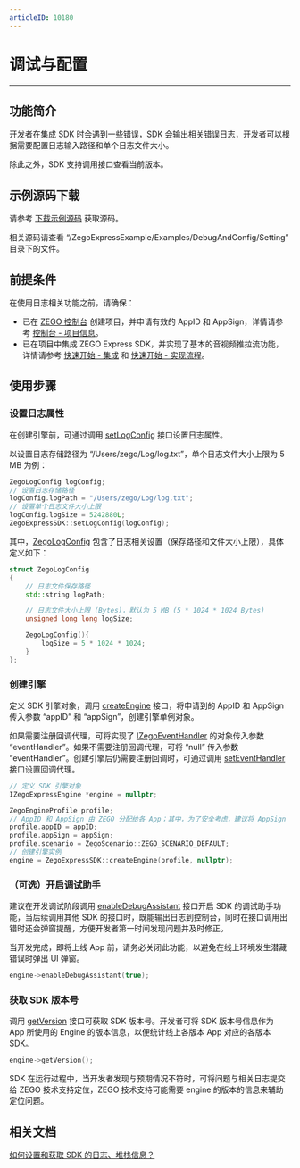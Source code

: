 ```yaml
---
articleID: 10180
---
```

# 调试与配置

- - -

## 功能简介

开发者在集成 SDK 时会遇到一些错误，SDK 会输出相关错误日志，开发者可以根据需要配置日志输入路径和单个日志文件大小。

除此之外，SDK 支持调用接口查看当前版本。

## 示例源码下载

请参考 [下载示例源码](!DownloadDemo/DownloadDemo) 获取源码。

相关源码请查看 “/ZegoExpressExample/Examples/DebugAndConfig/Setting” 目录下的文件。

## 前提条件

在使用日志相关功能之前，请确保：

- 已在 [ZEGO 控制台](https://console.zego.im) 创建项目，并申请有效的 AppID 和 AppSign，详情请参考 [控制台 - 项目信息](/console/project-info)。
- 已在项目中集成 ZEGO Express SDK，并实现了基本的音视频推拉流功能，详情请参考 [快速开始 - 集成](!Integration/SDK_Integration) 和 [快速开始 - 实现流程](!Integration/Solution_Implementation)。



## 使用步骤

### 设置日志属性

在创建引擎前，可通过调用 [setLogConfig](@setLogConfig) 接口设置日志属性。

以设置日志存储路径为 “/Users/zego/Log/log.txt”，单个日志文件大小上限为 5 MB 为例：

```cpp
ZegoLogConfig logConfig;
// 设置日志存储路径
logConfig.logPath = "/Users/zego/Log/log.txt";
// 设置单个日志文件大小上限
logConfig.logSize = 5242880L;
ZegoExpressSDK::setLogConfig(logConfig);
```

其中，[ZegoLogConfig](@-ZegoLogConfig) 包含了日志相关设置（保存路径和文件大小上限），具体定义如下：

```cpp
struct ZegoLogConfig
{
    // 日志文件保存路径
    std::string logPath;

    // 日志文件大小上限 (Bytes)，默认为 5 MB (5 * 1024 * 1024 Bytes)
    unsigned long long logSize;

    ZegoLogConfig(){
        logSize = 5 * 1024 * 1024;
    }
};
```

### 创建引擎

定义 SDK 引擎对象，调用 [createEngine](@createEngine) 接口，将申请到的 AppID 和 AppSign 传入参数 “appID” 和 “appSign”，创建引擎单例对象。

如果需要注册回调代理，可将实现了 [IZegoEventHandler](@-IZegoEventHandler) 的对象传入参数 “eventHandler”。如果不需要注册回调代理，可将 “null” 传入参数 “eventHandler”。创建引擎后仍需要注册回调时，可通过调用 [setEventHandler](@setEventHandler) 接口设置回调代理。

```cpp
// 定义 SDK 引擎对象
IZegoExpressEngine *engine = nullptr;

ZegoEngineProfile profile;
// AppID 和 AppSign 由 ZEGO 分配给各 App；其中，为了安全考虑，建议将 AppSign 存储在 App 的业务后台，需要使用时从后台获取
profile.appID = appID;
profile.appSign = appSign;
profile.scenario = ZegoScenario::ZEGO_SCENARIO_DEFAULT;
// 创建引擎实例
engine = ZegoExpressSDK::createEngine(profile, nullptr);
```

### （可选）开启调试助手

建议在开发调试阶段调用 [enableDebugAssistant](@enableDebugAssistant) 接口开启 SDK 的调试助手功能，当后续调用其他 SDK 的接口时，既能输出日志到控制台，同时在接口调用出错时还会弹窗提醒，方便开发者第一时间发现问题并及时修正。

<Warning title="注意">
当开发完成，即将上线 App 前，请务必关闭此功能，以避免在线上环境发生潜藏错误时弹出 UI 弹窗。
</Warning>

```cpp
engine->enableDebugAssistant(true);
```

### 获取 SDK 版本号

调用 [getVersion](@getVersion) 接口可获取 SDK 版本号。开发者可将 SDK 版本号信息作为 App 所使用的 Engine 的版本信息，以便统计线上各版本 App 对应的各版本 SDK。

```cpp
engine->getVersion();
```

<Note title="说明">
SDK 在运行过程中，当开发者发现与预期情况不符时，可将问题与相关日志提交给 ZEGO 技术支持定位，ZEGO 技术支持可能需要 engine 的版本的信息来辅助定位问题。
</Note>


## 相关文档

[如何设置和获取 SDK 的日志、堆栈信息？](https://doc-zh.zego.im/faq/express_sdkLog)
